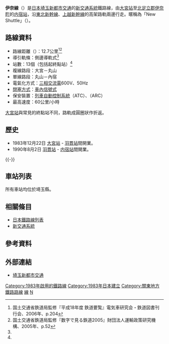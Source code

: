 {{Infobox 鐵道路線
|日文原名=伊奈線
|平假名=いなせん
|羅馬拼音=Ina sen
|路線名稱=[[File:Saitama_New_Urban_Transit_Logomark.svg|15px]] 伊奈線
|路線顏色=#339999
|標誌=New Shuttle Line symbol.svg
|標誌大小=40px
|圖片=Newshuttle2021wiki.jpg
|圖片大小=250px
|圖片說明=2020系2021編成
|通稱=New Shuttle
|所在地={{JPN}}[[埼玉縣|埼玉縣]]
|種類={{link-ja|導引軌條式鐵道|案内軌条式鉄道}}（{{link-ja|自動導引捷運系統|自動案内軌条式旅客輸送システム|AGT}}）
|起點=[[大宮站_(埼玉縣)|大宮站]]
|終點=[[內宿站|內宿站]]
|站數=13個
|路線記號={{Color|#339999|■}}NS
|通車=1983年12月22日
|最終延伸=1990年8月2日
|擁有者=[[File:Saitama_New_Urban_Transit_Logomark.svg|15px]] [[埼玉新都市交通|埼玉新都市交通]]
|營運者=[[File:Saitama_New_Urban_Transit_Logomark.svg|15px]] 埼玉新都市交通
|車輛基地=丸山車輛基地
|使用車輛=參見[[埼玉新都市交通|埼玉新都市交通]]
|路線距離=12.7公里
|軌道數量=[[複線鐵路|複線]]（大宮－丸山）、[[單線鐵路|單線]]（左述路段以外）
|電氣化方式=[[三相電|三相電]]600[[伏特|V]]、50[[赫茲|Hz]]
|最大坡度=
|最小曲線半徑=
|閉塞方式=[[閉塞_(鐵路)#車內信號閉塞式|車內信號式]]
|保安裝置=[[列車自動控制系統|ATC]]、{{link-ja|自動進路制御裝置|自動進路制御装置|ARC}}
|最高速度=60公里/小時
|路線圖=[[File:埼玉新都市交通伊奈線_路線図.png|300px]]
{{伊奈線RDT}}
}}
'''伊奈線'''（{{jpn|j=伊奈線|hg=いなせん|rm=Ina sen|f=y}}）是[[日本|日本]][[埼玉新都市交通|埼玉新都市交通]]的[[新交通系統|新交通系統]]鐵路線，由[[大宮站_(埼玉縣)|大宮站]]至[[北足立郡|北足立郡]][[伊奈町|伊奈町]]的[[内宿站|内宿站]]，沿[[東北新幹線|東北新幹線]]、[[上越新幹線|上越新幹線]]的高架路軌兩邊行走。暱稱為「New Shuttle」（{{lang|ja|ニューシャトル}}）。

== 路線資料 ==
* 路線距離（{{link-ja|營業距離|営業キロ}}）：12.7公里<ref name="youran">国土交通省鉄道局監修『平成18年度 鉄道要覧』電気車研究会・鉄道図書刊行会、2006年、p.204</ref><ref name="suujidemiru">国土交通省鉄道局監修『数字で見る鉄道2005』財団法人運輸政策研究機構、2005年、p.52</ref>
* 導引軌條：側邊導軌式<ref name="suujidemiru" />
* 站數：13個（包括起終點站）<ref name="suujidemiru" />
* 複線路段：大宮－丸山
* 單線路段：丸山－內宿
* 電氣化方式：[[三相電|三相交流電]]600V、50Hz
* [[閉塞_(鐵路)|閉塞方式]]：[[閉塞_(鐵路)#車內信號閉塞式|車內信號式]]
* 保安裝置：[[列車自動控制系統|列車自動控制系統]]（ATC）、{{link-ja|自動進路制御裝置|自動進路制御装置}}（ARC）
* 最高速度：60公里/小時

[[大宮站_(埼玉縣)|大宮站]]與常見的終點站不同，路軌成圓圈狀作折返。

== 歷史 ==
* 1983年12月22日 [[大宮站_(埼玉縣)|大宮站]] - [[羽貫站|羽貫站]]間開業。
* 1990年8月2日 [[羽貫站|羽貫站]] - [[内宿站|内宿站]]間開業。

{{-}}
== 車站列表 ==
所有車站均位於埼玉縣。
{{伊奈線車站列表}}

== 相關條目 ==
*[[日本鐵路線列表|日本鐵路線列表]]
*[[新交通系統|新交通系統]]

== 參考資料 ==
{{Reflist}}

== 外部連結 ==
*[https://web.archive.org/web/20071011002033/http://www5.ocn.ne.jp/~snut/ 埼玉新都市交通]

{{伊奈線}}
{{日本新交通系統}}
{{東京大眾運輸}}

{{DEFAULTSORT:Ina-Sen}}

[[Category:1983年啟用的鐵路線|Category:1983年啟用的鐵路線]]
[[Category:1983年日本建立|Category:1983年日本建立]]
[[Category:關東地方鐵路路線|Category:關東地方鐵路路線]]
[[Category:埼玉新都市交通|線]]
[[Category:日本旅客捷運系統|N]]